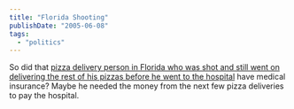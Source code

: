 ```yaml
---
title: "Florida Shooting"
publishDate: "2005-06-08"
tags: 
  - "politics"
---
```


So did that [pizza delivery person in Florida who was shot and still went on delivering the rest of his pizzas before he went to the hospital](http://www.wkbt.com/Global/story.asp?S=3440509) have medical insurance? Maybe he needed the money from the next few pizza deliveries to pay the hospital.
